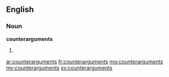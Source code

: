 ==English==

===Noun===
'''counterarguments'''

# {{plural of|counterargument}}

[[ar:counterarguments]]
[[fr:counterarguments]]
[[mg:counterarguments]]
[[my:counterarguments]]
[[sv:counterarguments]]